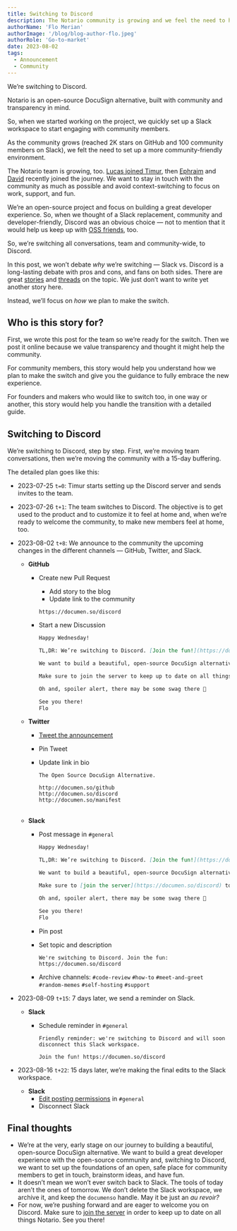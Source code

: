 ```yaml
---
title: Switching to Discord
description: The Notario community is growing and we feel the need to have a more community and developer-friendly environment. We're switching to Discord.
authorName: 'Flo Merian'
authorImage: '/blog/blog-author-flo.jpeg'
authorRole: 'Go-to-market'
date: 2023-08-02
tags:
  - Announcement
  - Community
---
```


We’re switching to Discord.

Notario is an open-source DocuSign alternative, built with community and transparency in mind.

So, when we started working on the project, we quickly set up a Slack workspace to start engaging with community members.

As the community grows (reached 2K stars on GitHub and 100 community members on Slack), we felt the need to set up a more community-friendly environment.

The Notario team is growing, too. [Lucas joined Timur](https://twitter.com/ElTimuro/status/1648608988391514112), then [Ephraim](https://twitter.com/documenso/status/1662418374243041280) and [David](https://github.com/dguyen) recently joined the journey. We want to stay in touch with the community as much as possible and avoid context-switching to focus on work, support, and fun.

We’re an open-source project and focus on building a great developer experience. So, when we thought of a Slack replacement, community and developer-friendly, Discord was an obvious choice — not to mention that it would help us keep up with [OSS friends](https://documen.so/oss), too.

So, we’re switching all conversations, team and community-wide, to Discord.

In this post, we won’t debate _why_ we’re switching — Slack vs. Discord is a long-lasting debate with pros and cons, and fans on both sides. There are great [stories](https://blog.meilisearch.com/from-slack-to-discord-our-migration/) and [threads](https://twitter.com/McPizza0/status/1655519558600470528) on the topic. We just don’t want to write yet another story here.

Instead, we’ll focus on _how_ we plan to make the switch.

## Who is this story for?

First, we wrote this post for the team so we’re ready for the switch. Then we post it online because we value transparency and thought it might help the community.

For community members, this story would help you understand how we plan to make the switch and give you the guidance to fully embrace the new experience.

For founders and makers who would like to switch too, in one way or another, this story would help you handle the transition with a detailed guide.

## Switching to Discord

We’re switching to Discord, step by step. First, we’re moving team conversations, then we’re moving the community with a 15-day buffering.

The detailed plan goes like this:

- 2023-07-25 `t=0`: Timur starts setting up the Discord server and sends invites to the team.
- 2023-07-26 `t+1`: The team switches to Discord. The objective is to get used to the product and to customize it to feel at home and, when we’re ready to welcome the community, to make new members feel at home, too.
- 2023-08-02 `t+8`: We announce to the community the upcoming changes in the different channels — GitHub, Twitter, and Slack.

  - **GitHub**

    - Create new Pull Request
      - Add story to the blog
      - Update link to the community
      ```
      https://documen.so/discord
      ```
    - Start a new Discussion

      ```markdown
      Happy Wednesday!

      TL,DR: We’re switching to Discord. [Join the fun!](https://documen.so/discord)

      We want to build a beautiful, open-source DocuSign alternative. As we're growing (reached 2.3K Stars), we feel the need to have a more community- and developer-friendly environment to share ideas, support, and memes.

      Make sure to join the server to keep up to date on all things Notario.

      Oh and, spoiler alert, there may be some swag there 👀

      See you there!
      Flo
      ```

  - **Twitter**

    - [Tweet the announcement](https://twitter.com/documenso/status/1686719482096766977)
    - Pin Tweet
    - Update link in bio

      ```
      The Open Source DocuSign Alternative.

      http://documen.so/github
      http://documen.so/discord
      http://documen.so/manifest
      ㅤ
      ```

  - **Slack**

    - Post message in `#general`

      ```markdown
      Happy Wednesday!

      TL,DR: We’re switching to Discord. [Join the fun!](https://documen.so/discord)

      We want to build a beautiful, open-source DocuSign alternative. As we're growing (reached 2.3K Stars), we feel the need to have a more community- and developer-friendly environment to share ideas, support, and memes.

      Make sure to [join the server](https://documen.so/discord) to keep up to date on all things Notario.

      Oh and, spoiler alert, there may be some swag there 👀

      See you there!
      Flo
      ```

    - Pin post
    - Set topic and description
      ```
      We're switching to Discord. Join the fun: https://documen.so/discord
      ```
    - Archive channels: `#code-review` `#how-to` `#meet-and-greet` `#random-memes` `#self-hosting` `#support`

- 2023-08-09 `t+15`: 7 days later, we send a reminder on Slack.

  - **Slack**

    - Schedule reminder in `#general`

      ```
      Friendly reminder: we're switching to Discord and will soon disconnect this Slack workspace.

      Join the fun! https://documen.so/discord
      ```

- 2023-08-16 `t+22`: 15 days later, we’re making the final edits to the Slack workspace.
  - **Slack**
    - [Edit posting permissions](https://app.slack.com/slackhelp/en-US/360004635551) in `#general`
    - Disconnect Slack

## Final thoughts

- We’re at the very, early stage on our journey to building a beautiful, open-source DocuSign alternative. We want to build a great developer experience with the open-source community and, switching to Discord, we want to set up the foundations of an open, safe place for community members to get in touch, brainstorm ideas, and have fun.
- It doesn’t mean we won’t ever switch back to Slack. The tools of today aren’t the ones of tomorrow. We don’t delete the Slack workspace, we archive it, and keep the `documenso` handle. May it be just an _au revoir?_
- For now, we’re pushing forward and are eager to welcome you on Discord. Make sure to [join the server](https://documen.so/discord) in order to keep up to date on all things Notario. See you there!
